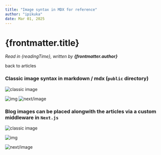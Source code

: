 ```yaml
---
title: "Image syntax in MDX for reference"
author: "ipikuka"
date: Mar 01, 2025
---
```


# {frontmatter.title}

_Read in {readingTime}, written by **{frontmatter.author}**_

<Link href={"/articles-strategy-flat-content"}>back to articles</Link>

### Classic image syntax in markdown / mdx (`public` directory)

![classic image](/image.png "title")

<img alt="img" src="/image.png" height={60} width={60} />

<Image alt="next/image" src="/image.png" height={60} width={60} />

<CustomImage alt="custom" src="/image.png" height={60} width={60} />

### Blog images can be placed alongwith the articles via a custom middleware in `Next.js`

![classic image](/data/articles-strategy-flat-content/blog-assets/image.png "title")

<img
  alt="img"
  src="/data/articles-strategy-flat-content/blog-assets/image.png"
  height={60}
  width={60}
/>

<Image
  alt="next/image"
  src="/data/articles-strategy-flat-content/blog-assets/image.png"
  height={60}
  width={60}
/>

<CustomImage
  alt="custom"
  src="/data/articles-strategy-flat-content/blog-assets/image.png"
  height={60}
  width={60}
/>
